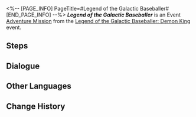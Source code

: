 <%-- [PAGE_INFO]
PageTitle=#Legend of the Galactic Baseballer#
[END_PAGE_INFO] --%>
{{Stub|Dialogue.}}
{{Mission Infobox
|id            = 8033102
|title         = 
|image         = <!--Mission Legend of the Galactic Baseballer.png-->
|type          = Adventure
|event_name    = Legend of the Galactic Baseballer: Demon King
|chapter       = 
|requirements  = [[Trailblaze Continuance]] ''[[An Andalusian Monkey]]'' completed
|summary       = <!--official mission summary from Fate's Atlas-->
|characters    = Giovanni; Trailblazer
|startLocation = [[Penacony]] - [[Penacony Paperfold University College]]
|world         = Penacony
|area          = Penacony Paperfold University College
|prev          = 
|next          = 
|rewards       = 
}}
'''''Legend of the Galactic Baseballer''''' is an Event [[Adventure Mission]] from the [[Legend of the Galactic Baseballer: Demon King]] event.

==Steps==


<!--
==Gameplay Notes==

--><!--
==Trial Character==

-->
==Dialogue==
{{Stub Dialogue}}

{{Dialogue End}}

==Other Languages==
{{Other Languages
|en   = Legend of the Galactic Baseballer
|zhs  = 银河球棒侠传说
|zht  = 銀河球棒俠傳說
|ja   = 銀河打者伝説
|ko   = 은하 방망이 협객 전설
|es   = La leyenda del Bate Galáctico
|fr   = La légende de la batte galactique
|ru   = Легенда о Космическом бейсболисте
|th   = ตำนานอัศวินเบสบอลแห่งกาแล็กซี
|vi   = Huyền Thoại Hiệp Sĩ Gậy Bóng Chày Ngân Hà
|de   = Die Legende vom Galaktischen Baseballer
|id   = Legenda Manusia Pentung
|pt   = Lenda do Grande Jogador de Beisebol da Galáxia
}}

==Change History==
{{Change History|3.3}}
